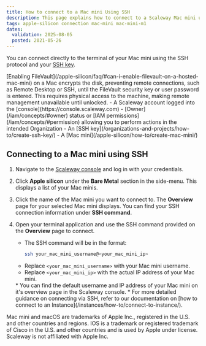 ```yaml
---
title: How to connect to a Mac mini Using SSH
description: This page explains how to connect to a Scaleway Mac mini using SSH.
tags: apple-silicon connection mac-mini mac-mini-m1
dates:
  validation: 2025-08-05
  posted: 2021-05-26
---
```




You can connect directly to the terminal of your Mac mini using the SSH protocol and your [SSH key](/organizations-and-projects/concepts/#ssh-key).

<Message type="important">
  [Enabling FileVault](/apple-silicon/faq/#can-i-enable-filevault-on-a-hosted-mac-mini) on a Mac encrypts the disk, preventing remote connections, such as Remote Desktop or SSH, until the FileVault security key or user password is entered. This requires physical access to the machine, making remote management unavailable until unlocked.
</Message>

<Requirements />
- A Scaleway account logged into the [console](https://console.scaleway.com)
- [Owner](/iam/concepts/#owner) status or [IAM permissions](/iam/concepts/#permission) allowing you to perform actions in the intended Organization
- An [SSH key](/organizations-and-projects/how-to/create-ssh-key/)
- A [Mac mini](/apple-silicon/how-to/create-mac-mini/)

## Connecting to a Mac mini using SSH

1. Navigate to the [Scaleway console](https://console.scaleway.com) and log in with your credentials.

2. Click **Apple silicon** under the **Bare Metal** section in the side-menu. This displays a list of your Mac minis.
   <Lightbox image={image} alt="List of Mac minis in Scaleway console" />

3. Click the name of the Mac mini you want to connect to. The **Overview** page for your selected Mac mini displays.
   <Message type="tip">
    You can find your SSH connection information under **SSH command**.
   </Message>
   <Lightbox image={image2} alt="SSH command details in Scaleway console" />

4. Open your terminal application and use the SSH command provided on the **Overview** page to connect.
   - The SSH command will be in the format:
     ```sh
     ssh your_mac_mini_username@<your_mac_mini_ip>
     ```
   - Replace `<your_mac_mini_username>` with your Mac mini username.
   - Replace `<your_mac_mini_ip>` with the actual IP address of your Mac mini.

    <Message type="note">
      * You can find the default username and IP address of your Mac mini on it's overview page in the Scaleway console.
      * For more detailed guidance on connecting via SSH, refer to our documentation on [how to connect to an Instance](/instances/how-to/connect-to-instance/).
    </Message>

<Message type="note">
  Mac mini and macOS are trademarks of Apple Inc., registered in the U.S. and other countries and regions. IOS is a trademark or registered trademark of Cisco in the U.S. and other countries and is used by Apple under license. Scaleway is not affiliated with Apple Inc.
</Message>